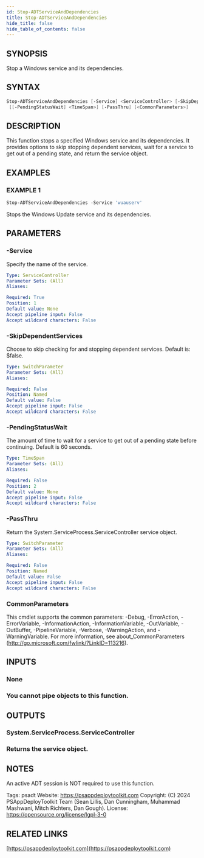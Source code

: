 ```yaml
---
id: Stop-ADTServiceAndDependencies
title: Stop-ADTServiceAndDependencies
hide_title: false
hide_table_of_contents: false
---
```


## SYNOPSIS

Stop a Windows service and its dependencies.

## SYNTAX

```powershell
Stop-ADTServiceAndDependencies [-Service] <ServiceController> [-SkipDependentServices]
 [[-PendingStatusWait] <TimeSpan>] [-PassThru] [<CommonParameters>]
```

## DESCRIPTION

This function stops a specified Windows service and its dependencies.
It provides options to skip stopping dependent services, wait for a service to get out of a pending state, and return the service object.

## EXAMPLES

### EXAMPLE 1

```powershell
Stop-ADTServiceAndDependencies -Service 'wuauserv'
```

Stops the Windows Update service and its dependencies.

## PARAMETERS

### -Service

Specify the name of the service.

```yaml
Type: ServiceController
Parameter Sets: (All)
Aliases:

Required: True
Position: 1
Default value: None
Accept pipeline input: False
Accept wildcard characters: False
```

### -SkipDependentServices

Choose to skip checking for and stopping dependent services.
Default is: $false.

```yaml
Type: SwitchParameter
Parameter Sets: (All)
Aliases:

Required: False
Position: Named
Default value: False
Accept pipeline input: False
Accept wildcard characters: False
```

### -PendingStatusWait

The amount of time to wait for a service to get out of a pending state before continuing.
Default is 60 seconds.

```yaml
Type: TimeSpan
Parameter Sets: (All)
Aliases:

Required: False
Position: 2
Default value: None
Accept pipeline input: False
Accept wildcard characters: False
```

### -PassThru

Return the System.ServiceProcess.ServiceController service object.

```yaml
Type: SwitchParameter
Parameter Sets: (All)
Aliases:

Required: False
Position: Named
Default value: False
Accept pipeline input: False
Accept wildcard characters: False
```

### CommonParameters

This cmdlet supports the common parameters: -Debug, -ErrorAction, -ErrorVariable, -InformationAction, -InformationVariable, -OutVariable, -OutBuffer, -PipelineVariable, -Verbose, -WarningAction, and -WarningVariable.
For more information, see about_CommonParameters (http://go.microsoft.com/fwlink/?LinkID=113216).

## INPUTS

### None

### You cannot pipe objects to this function.
## OUTPUTS

### System.ServiceProcess.ServiceController

### Returns the service object.
## NOTES
An active ADT session is NOT required to use this function.

Tags: psadt
Website: https://psappdeploytoolkit.com
Copyright: (C) 2024 PSAppDeployToolkit Team (Sean Lillis, Dan Cunningham, Muhammad Mashwani, Mitch Richters, Dan Gough).
License: https://opensource.org/license/lgpl-3-0

## RELATED LINKS

[https://psappdeploytoolkit.com](https://psappdeploytoolkit.com)
